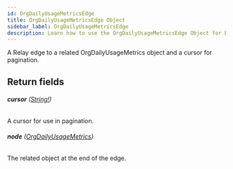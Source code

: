 ```yaml
---
id: OrgDailyUsageMetricsEdge
title: OrgDailyUsageMetricsEdge Object
sidebar_label: OrgDailyUsageMetricsEdge
description: Learn how to use the OrgDailyUsageMetricsEdge Object for Builder's API.
---
```


A Relay edge to a related OrgDailyUsageMetrics object and a cursor for pagination.

## Return fields

###### <b>cursor</b> ([String!](/composer/builder/api/schema/scalar/String.mdx))

A cursor for use in pagination.

###### <b>node</b> ([OrgDailyUsageMetrics](/composer/builder/api/schema/object/OrgDailyUsageMetrics.mdx))

The related object at the end of the edge.
